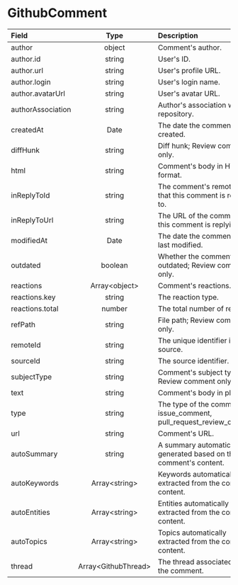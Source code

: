 # GithubComment

| Field | Type | Description |
| :---------------- | :------: | :---- |
| author | object | Comment's author. |
| author.id | string | User's ID. |
| author.url | string | User's profile URL. |
| author.login | string | User's login name. |
| author.avatarUrl | string | User's avatar URL. |
| authorAssociation | string | Author's association with the repository. |
| createdAt | Date | The date the comment was created. |
| diffHunk | string | Diff hunk; Review comment only. |
| html | string | Comment's body in HTML format. |
| inReplyToId | string | The comment's remote ID that this comment is replying to. |
| inReplyToUrl | string | The URL of the comment that this comment is replying to. |
| modifiedAt | Date | The date the comment was last modified. |
| outdated | boolean | Whether the comment is outdated; Review comment only. |
| reactions | Array\<object\> | Comment's reactions. |
| reactions.key | string | The reaction type. |
| reactions.total | number | The total number of reactions. |
| refPath | string | File path; Review comment only. |
| remoteId | string | The unique identifier in the source. |
| sourceId | string | The source identifier. |
| subjectType | string | Comment's subject type; Review comment only. |
| text | string | Comment's body in plain text. |
| type | string | The type of the comment: issue_comment, pull_request_review_comment |
| url | string | Comment's URL. |
| autoSummary | string | A summary automatically generated based on the comment's content. |
| autoKeywords | Array\<string\> | Keywords automatically extracted from the comment's content. |
| autoEntities | Array\<string\> | Entities automatically extracted from the comment's content. |
| autoTopics | Array\<string\> | Topics automatically extracted from the comment's content. |
| thread | Array\<GithubThread\> | The thread associated with the comment. |
